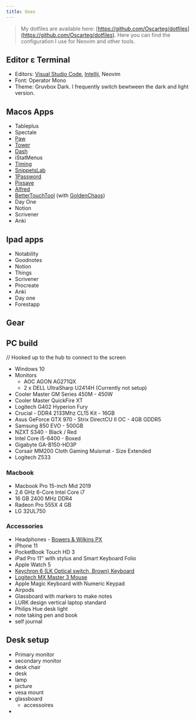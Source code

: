 ```yaml
---
title: Uses
---
```


> My dotfiles are available here: [https://github.com/Oscarteg/dotfiles](https://github.com/Oscarteg/dotfiles). Here you can find the configuration I use for Neovim and other tools. 

## Editor ε Terminal

- Editors: [Visual Studio Code](https://code.visualstudio.com/), [Intellij](https://www.jetbrains.com/idea/), Neovim
- Font: Operator Mono
- Theme: Gruvbox Dark. I frequently switch bewtween the dark and light version.

## Macos Apps

- Tableplus
- Spectale
- [Paw](https://paw.cloud)
- [Tower](https://www.git-tower.com/)
- [Dash](https://kapeli.com/dash)
- iStatMenus
- [Timing](https://timingapp.com/)
- [SnippetsLab](https://www.renfei.org/snippets-lab/)
- [1Password](https://1password.com/)
- [Pixsave](http://www.littlehj.com/)
- [Alfred](https://www.alfredapp.com/)
- [BetterTouchTool](https://folivora.ai/) (with [GoldenChaos](https://goldenchaos.net/goldenchaos-btt.html))
- Day One
- Notion
- Scrivener
- Anki

## Ipad apps

- Notability
- Goodnotes
- Notion
- Things
- Scrivener
- Procreate
- Anki
- Day one
- Forestapp

## Gear

## PC build

// Hooked up to the hub to connect to the screen

- Windows 10
- Monitors
  - AOC AGON AG271QX
  - 2 x DELL UltraSharp U2414H (Currently not setup)
- Cooler Master GM Series 450M - 450W
- Cooler Master QuickFire XT
- Logitech G402 Hyperion Fury
- Crucial - DDR4 2133Mhz CL15 Kit - 16GB
- Asus GeForce GTX 970 - Strix DirectCU II OC - 4GB GDDR5
- Samsung 850 EVO - 500GB
- NZXT S340 - Black / Red
- Intel Core i5-6400 - Boxed
- Gigabyte GA-B150-HD3P
- Corsair MM200 Cloth Gaming Muismat - Size Extended
- Logitech Z533

### Macbook

- Macbook Pro 15-inch Mid 2019
- 2.6 GHz 6-Core Intel Core i7
- 16 GB 2400 MHz DDR4
- Radeon Pro 555X 4 GB
- LG 32UL750

### Accessories

- Headphones - [Bowers & Wilkins PX](https://www.bowerswilkins.com/headphones/px)
- iPhone 11
- PocketBook Touch HD 3
- iPad Pro 11" with stylus and Smart Keyboard Folio
- Apple Watch 5
- [Keychron 6 (LK Optical switch, Brown) Keyboard](https://www.keychron.com/products/keychron-k6-wireless-mechanical-keyboard)
- [Logitech MX Master 3 Mouse](https://www.amazon.com/Logitech-Master-Wireless-Mouse-High-precision/dp/B00TZR3WRM)
- Apple Magic Keyboard with Numeric Keypad
- Airpods
- Glassboard with markers to make notes
- LURK design vertical laptop standard
- Philips Hue desk light
- note taking pen and book
- self journal

## Desk setup
- Primary monitor
- secondary monitor
- desk chair
- desk
- lamp
- picture
- vesa mount
- glassboard
  - accessoires
- 


